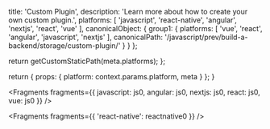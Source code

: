 
  title: 'Custom Plugin',
  description: 'Learn more about how to create your own custom plugin.',
  platforms: [
    'javascript',
    'react-native',
    'angular',
    'nextjs',
    'react',
    'vue'
  ],
  canonicalObject: {
    group1: {
      platforms: [
        'vue',
        'react',
        'angular',
        'javascript',
        'nextjs'
      ],
      canonicalPath: '/javascript/prev/build-a-backend/storage/custom-plugin/'
    }
  }
};

  return getCustomStaticPath(meta.platforms);
};

  return {
    props: {
      platform: context.params.platform,
      meta
    }
  };
}


<Fragments
  fragments={{
    javascript: js0,
    angular: js0,
    nextjs: js0,
    react: js0,
    vue: js0
  }}
/>


<Fragments fragments={{ 'react-native': reactnative0 }} />
